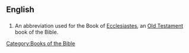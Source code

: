 ==English==

==={{abbreviation}}===
{{infl|en|abbreviation}}

# {{biblical}} An abbreviation used for the Book of [[Ecclesiastes]], an [[Old Testament]] book of the Bible. 

[[Category:Books of the Bible]]